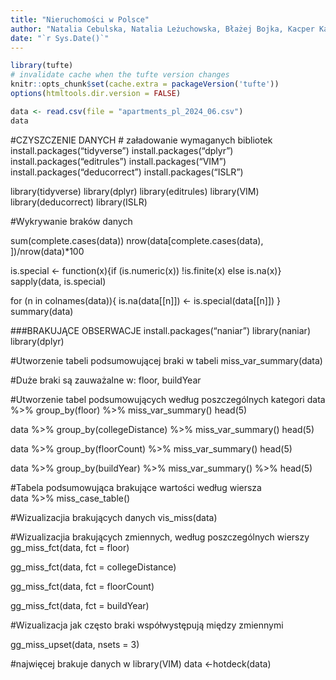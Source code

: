 ```yaml
---
title: "Nieruchomości w Polsce"
author: "Natalia Cebulska, Natalia Leżuchowska, Błażej Bojka, Kacper Karnath"
date: "`r Sys.Date()`"
---
```


```r
library(tufte)
# invalidate cache when the tufte version changes
knitr::opts_chunk$set(cache.extra = packageVersion('tufte'))
options(htmltools.dir.version = FALSE)

data <- read.csv(file = "apartments_pl_2024_06.csv")
data
```

#CZYSZCZENIE DANYCH
# załadowanie wymaganych bibliotek
install.packages("tidyverse")
install.packages("dplyr")
install.packages("editrules")
install.packages("VIM")
install.packages("deducorrect")
install.packages("ISLR")

library(tidyverse)
library(dplyr)
library(editrules)
library(VIM)
library(deducorrect)
library(ISLR)

#Wykrywanie braków danych

sum(complete.cases(data))
nrow(data[complete.cases(data), ])/nrow(data)*100

is.special <- function(x){if (is.numeric(x)) !is.finite(x) else is.na(x)}
sapply(data, is.special)

for (n in colnames(data)){
is.na(data[[n]]) <- is.special(data[[n]])
}
summary(data)


###BRAKUJĄCE OBSERWACJE 
install.packages("naniar")
library(naniar)
library(dplyr)

#Utworzenie tabeli podsumowującej braki w tabeli 
miss_var_summary(data)

#Duże braki są zauważalne w: floor, buildYear 

#Utworzenie tabel podsumowujących według poszczególnych kategori
data %>%
  group_by(floor) %>%
  miss_var_summary()
  head(5)
  
data %>%
  group_by(collegeDistance) %>%
  miss_var_summary() 
  head(5)
  
data %>%
  group_by(floorCount) %>%
  miss_var_summary()
  head(5)
  
data %>%
  group_by(buildYear) %>%
  miss_var_summary() %>%
  head(5)


#Tabela podsumowująca brakujące wartości według wiersza    
data %>%
  miss_case_table()

#Wizualizacjia brakujących danych 
vis_miss(data)

#Wizualizacjia brakujących zmiennych, według poszczególnych wierszy
gg_miss_fct(data, fct = floor)

gg_miss_fct(data, fct = collegeDistance)

gg_miss_fct(data, fct = floorCount)

gg_miss_fct(data, fct = buildYear)


#Wizualizacja jak często braki współwystępują między zmiennymi 

gg_miss_upset(data, 
              nsets = 3)
              
#najwięcej brakuje danych w 
library(VIM)
data <-hotdeck(data)


